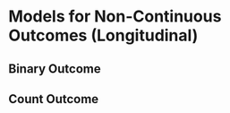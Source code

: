 # Models for Non-Continuous Outcomes (Longitudinal) {#sec-longi-noncontinuous}

## Binary Outcome

## Count Outcome